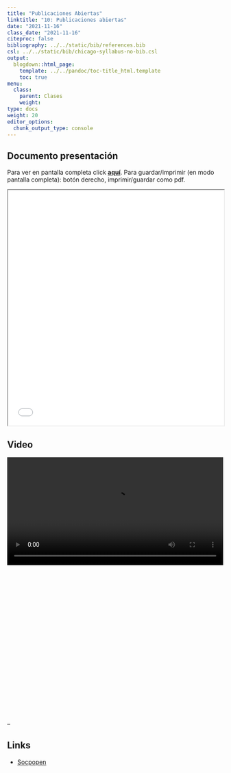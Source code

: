 ```yaml
---
title: "Publicaciones Abiertas"
linktitle: "10: Publicaciones abiertas"
date: "2021-11-16"
class_date: "2021-11-16"
citeproc: false
bibliography: ../../static/bib/references.bib
csl: ../../static/bib/chicago-syllabus-no-bib.csl
output:
  blogdown::html_page:
    template: ../../pandoc/toc-title_html.template
    toc: true
menu:
  class:
    parent: Clases
    weight:
type: docs
weight: 20
editor_options:
  chunk_output_type: console
---
```


## Documento presentación

<span class="sidenote">Para ver  en pantalla completa click [**aquí**](/slides/10-openpub/10_openpub.html). Para guardar/imprimir (en modo pantalla completa): botón derecho, imprimir/guardar como pdf. </span>

<iframe src=/slides/10-openpub/10_openpub.html height="550" width=100% allowfullscreen="true">
</iframe>


## Video

<div style="width: 100%; height: 600px; overflow: hidden;">
<video  style="width: 100%;" controls>
<source src="https://www.dropbox.com/s/fsuwdwulv25m4uc/GMT20211116-133650_Recording_1920x1080.mp4?raw=1">
</video>
</div>




--

## Links


- [Socpopen](https://socopen.org/)
